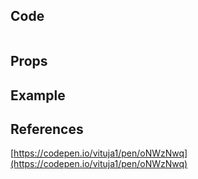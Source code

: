 
## Code

```tsx title="components/Navigation/index.tsx"

```

## Props

## Example

<Codesandbox name="navigation" />

## References

[https://codepen.io/vituja1/pen/oNWzNwq](https://codepen.io/vituja1/pen/oNWzNwq)
